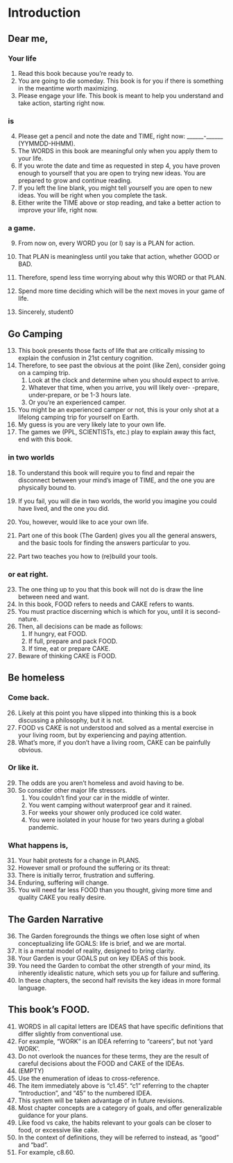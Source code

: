 
# Introduction


## Dear me,  

### Your life 
1.	Read this book because you're ready to.
2.	You are going to die someday. This book is for you if there is something in the 
meantime worth maximizing.
3.	Please engage your life. 
This book is meant to help you understand and take action, starting right now.

### is
4.	Please get a pencil and note the date and TIME, right now: ______-______ (YYMMDD-HHMM). 
5.	The WORDS in this book are meaningful only when you apply them to your life.
6.	If you wrote the date and time as requested in step 4, you have proven enough to yourself that you are open to trying 
new ideas. You are prepared to grow and continue reading.
7.	If you left the line blank, you might tell yourself you are open to new ideas. You 
will be right when you complete the task. 
8.	Either write the TIME above or stop reading, and take a better action to improve 
your life, right now.

### a game.
9.	From now on, every WORD you (or I) say is a PLAN for action.
10. That PLAN is meaningless until you take that action, whether GOOD or BAD. 
11.	Therefore, spend less time worrying about why this WORD or that PLAN.
12. Spend more time deciding which will be the next moves in your game of life. 

13. Sincerely, student0


## Go Camping  

13.	This book presents those facts of life that are critically missing to explain the confusion in 21st century cognition.
14.	Therefore, to see past the obvious at the point (like Zen), consider going on a camping trip. 
    1. Look at the clock and determine when you should expect to arrive. 
    2. Whatever that time, when you arrive, you will likely over- -prepare, under-prepare, or be 1-3 hours late.
    3. Or you're an experienced camper.
15. You might be an experienced camper or not, this is your only shot at a lifelong camping trip for yourself on Earth. 
16. My guess is you are very likely late to your own life. 
17. The games we (PPL, SCIENTISTs, etc.) play to explain away this fact, end with this book.

### in two worlds
18.	To understand this book will require you to find and repair the disconnect between your mind's image of TIME, and the one you are physically bound to. 
19.	If you fail, you will die in two worlds, the world you imagine you could have 
lived, and the one you did. 

20. You, however, would like to ace your own life.
21. Part one of this book (The Garden) gives you all the general answers, and the basic tools for finding the answers particular to you.
22. Part two teaches you how to (re)build your tools.

### or eat right.
23. The one thing up to you that this book will not do is draw the line between need and want.
22.	In this book, FOOD refers to needs and CAKE refers to wants.
23. You must practice discerning which is which for you, until it is second-nature.
24. Then, all decisions can be made as follows: 
    1. If hungry, eat FOOD.
    2. If full, prepare and pack FOOD.
    3. If time, eat or prepare CAKE.
25. Beware of thinking CAKE is FOOD.

## Be homeless  

### Come back. 
26.	Likely at this point you have slipped into thinking this is a book discussing a philosophy, but it is not. 
27. FOOD vs CAKE is not understood and solved as a mental exercise in your living room, but by experiencing and paying attention. 
28. What's more, if you don't have a living room, CAKE can be painfully obvious.

### Or like it.
29.	The odds are you aren't homeless and avoid having to be.
30. So consider other major life stressors.  
    1. You couldn't find your car in the middle of winter. 
    2. You went camping without waterproof gear and it rained. 
    3. For weeks your shower only produced ice cold water.
    4. You were isolated in your house for two years during a global pandemic. 

### What happens is,
31.	Your habit protests for a change in PLANS.
32.	However small or profound the suffering or its threat:
33. There is initially terror, frustration and suffering. 
34. Enduring, suffering will change.
35. You will need far less FOOD than you thought, giving more time and quality CAKE you really desire.


## The Garden Narrative
36.	The Garden foregrounds the things we often lose sight of when conceptualizing 
life GOALS: life is brief, and we are mortal. 
37.	It is a mental model of reality, designed to bring clarity. 
38.	Your Garden is your GOALS put on key IDEAS of this book.
39.	You need the Garden to combat the other strength of your mind, its inherently 
idealistic nature, which sets you up for failure and suffering.
40.	In these chapters, the second half revisits the key ideas in more formal 
language.

## This book's FOOD.  

41.	WORDS in all capital letters are IDEAS that have specific definitions that differ 
slightly from conventional use. 
42.	For example, "WORK" is an IDEA referring to "careers", but not 'yard WORK'. 
43.	Do not overlook the nuances for these terms, they are the result of careful decisions about the FOOD and CAKE of the IDEAs.
44. (EMPTY) 
45.	Use the enumeration of ideas to cross-reference.
46. The item immediately above is "c1.45". "c1" referring to the chapter "Introduction", and "45" to the numbered IDEA.
47.	This system will be taken advantage of in future revisions.
48. Most chapter concepts are a category of goals, and offer generalizable guidance for your plans. 
49. Like food vs cake, the habits relevant to your goals can be closer to food, or excessive like cake.
50. In the context of definitions, they will be referred to instead, as "good" and "bad".
51. For example, c8.60.

